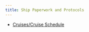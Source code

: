```yaml
---
title: Ship Paperwork and Protocols
---
```

-   [Cruises/Cruise Schedule](https://docs.google.com/spreadsheets/d/153jotShaMERiNy9uUIzngoRGeViB-CU4soD7FutxyYo/edit?usp=sharing){.external target="_blank"}
